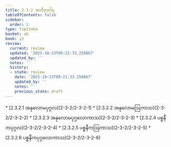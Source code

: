 ```yaml
---
title: 2.3.2 အတီတဝါရ
tableOfContents: false
sidebar:
  order: 2
type: tipitaka
basket: ab
book: y2
review:
  current: review
  updated: '2025-10-23T09:21:33.250867'
  updated_by: ''
  notes: ''
  history:
  - state: review
    date: '2025-10-23T09:21:33.250867'
    updated_by: ''
    notes: ''
    previous_state: draft
---
```



<ReviewStatus review={frontmatter.review} showDetails={true} />

<HypothesisAnnotation frontmatter={frontmatter} />

<DynamicBreadcrumb />



<TableOfContents book="y2" section="2.3.2">
* [2.3.2.1 အနုလောမပုဂ္ဂလ](2-3-2/2-3-2-1)
* [2.3.2.2 အနုလောမဩကာသ](2-3-2/2-3-2-2)
* [2.3.2.3 အနုလောမပုဂ္ဂလောကာသ](2-3-2/2-3-2-3)
* [2.3.2.4 ပစ္စနီကပုဂ္ဂလ](2-3-2/2-3-2-4)
* [2.3.2.5 ပစ္စနီကဩကာသ](2-3-2/2-3-2-5)
* [2.3.2.6 ပစ္စနီကပုဂ္ဂလောကာသ](2-3-2/2-3-2-6)
</TableOfContents>